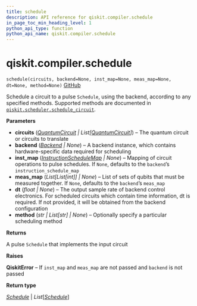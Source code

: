 ```yaml
---
title: schedule
description: API reference for qiskit.compiler.schedule
in_page_toc_min_heading_level: 1
python_api_type: function
python_api_name: qiskit.compiler.schedule
---
```


<span id="qiskit-compiler-schedule" />

# qiskit.compiler.schedule

<span id="qiskit.compiler.schedule" />

`schedule(circuits, backend=None, inst_map=None, meas_map=None, dt=None, method=None)` [GitHub](https://github.com/qiskit/qiskit/tree/stable/0.24/qiskit/compiler/scheduler.py "view source code")

Schedule a circuit to a pulse `Schedule`, using the backend, according to any specified methods. Supported methods are documented in [`qiskit.scheduler.schedule_circuit`](qiskit.scheduler.schedule_circuit#module-qiskit.scheduler.schedule_circuit "qiskit.scheduler.schedule_circuit").

**Parameters**

*   **circuits** ([*QuantumCircuit*](qiskit.circuit.QuantumCircuit "qiskit.circuit.quantumcircuit.QuantumCircuit") *| List\[*[*QuantumCircuit*](qiskit.circuit.QuantumCircuit "qiskit.circuit.quantumcircuit.QuantumCircuit")*]*) – The quantum circuit or circuits to translate
*   **backend** ([*Backend*](qiskit.providers.Backend "qiskit.providers.backend.Backend") *| None*) – A backend instance, which contains hardware-specific data required for scheduling
*   **inst\_map** ([*InstructionScheduleMap*](qiskit.pulse.InstructionScheduleMap "qiskit.pulse.instruction_schedule_map.InstructionScheduleMap") *| None*) – Mapping of circuit operations to pulse schedules. If `None`, defaults to the `backend`’s `instruction_schedule_map`
*   **meas\_map** (*List\[List\[int]] | None*) – List of sets of qubits that must be measured together. If `None`, defaults to the `backend`’s `meas_map`
*   **dt** (*float | None*) – The output sample rate of backend control electronics. For scheduled circuits which contain time information, dt is required. If not provided, it will be obtained from the backend configuration
*   **method** (*str | List\[str] | None*) – Optionally specify a particular scheduling method

**Returns**

A pulse `Schedule` that implements the input circuit

**Raises**

**QiskitError** – If `inst_map` and `meas_map` are not passed and `backend` is not passed

**Return type**

[*Schedule*](qiskit.pulse.Schedule "qiskit.pulse.schedule.Schedule") | *List*\[[*Schedule*](qiskit.pulse.Schedule "qiskit.pulse.schedule.Schedule")]

